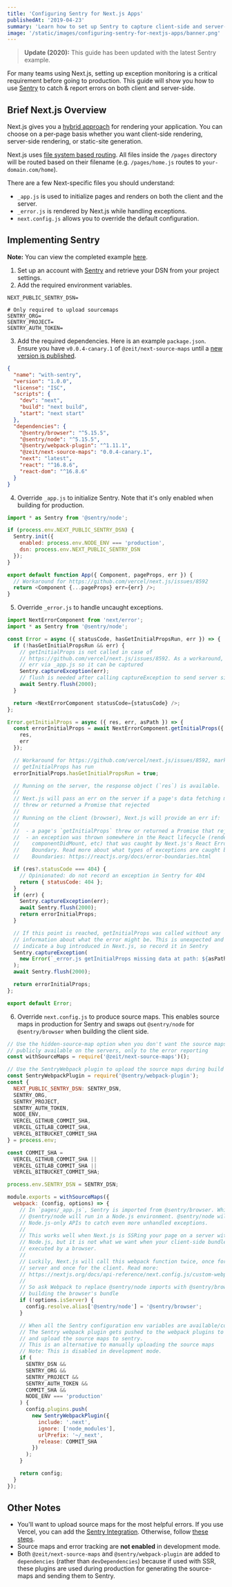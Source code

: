 ```yaml
---
title: 'Configuring Sentry for Next.js Apps'
publishedAt: '2019-04-23'
summary: 'Learn how to set up Sentry to capture client-side and server-side exceptions for Next.js applications.'
image: '/static/images/configuring-sentry-for-nextjs-apps/banner.png'
---
```


> **Update (2020):** This guide has been updated with the latest Sentry example.

For many teams using Next.js, setting up exception monitoring is a critical requirement before going to production.
This guide will show you how to use [Sentry](https://sentry.io) to catch & report errors on both client and server-side.

## Brief Next.js Overview

Next.js gives you a [hybrid approach](https://vercel.com/blog/nextjs-server-side-rendering-vs-static-generation) for rendering your application.
You can choose on a per-page basis whether you want client-side rendering, server-side rendering, or static-site generation.

Next.js uses [file system based routing](https://nextjs.org/docs/routing/introduction).
All files inside the `/pages` directory will be routed based on their filename (e.g. `/pages/home.js` routes to `your-domain.com/home`).

There are a few Next-specific files you should understand:

- `_app.js` is used to initialize pages and renders on both the client and the server.
- `_error.js` is rendered by Next.js while handling exceptions.
- `next.config.js` allows you to override the default configuration.

## Implementing Sentry

**Note:** You can view the completed example [here](https://github.com/vercel/next.js/tree/canary/examples/with-sentry).

1. Set up an account with [Sentry](https://sentry.io) and retrieve your DSN from your project settings.
2. Add the required environment variables.

```bash:.env.local
NEXT_PUBLIC_SENTRY_DSN=

# Only required to upload sourcemaps
SENTRY_ORG=
SENTRY_PROJECT=
SENTRY_AUTH_TOKEN=
```

3. Add the required dependencies. Here is an example `package.json`. Ensure you have `v0.0.4-canary.1` of `@zeit/next-source-maps` until a [new version is published](https://github.com/vercel/next-plugins/issues/634).

```json:package.json
{
  "name": "with-sentry",
  "version": "1.0.0",
  "license": "ISC",
  "scripts": {
    "dev": "next",
    "build": "next build",
    "start": "next start"
  },
  "dependencies": {
    "@sentry/browser": "^5.15.5",
    "@sentry/node": "^5.15.5",
    "@sentry/webpack-plugin": "^1.11.1",
    "@zeit/next-source-maps": "0.0.4-canary.1",
    "next": "latest",
    "react": "^16.8.6",
    "react-dom": "^16.8.6"
  }
}
```

4. Override `_app.js` to initialize Sentry. Note that it's only enabled when building for production.

```jsx:pages/_app.js
import * as Sentry from '@sentry/node';

if (process.env.NEXT_PUBLIC_SENTRY_DSN) {
  Sentry.init({
    enabled: process.env.NODE_ENV === 'production',
    dsn: process.env.NEXT_PUBLIC_SENTRY_DSN
  });
}

export default function App({ Component, pageProps, err }) {
  // Workaround for https://github.com/vercel/next.js/issues/8592
  return <Component {...pageProps} err={err} />;
}
```

5. Override `_error.js` to handle uncaught exceptions.

```jsx:pages/_error.js
import NextErrorComponent from 'next/error';
import * as Sentry from '@sentry/node';

const Error = async ({ statusCode, hasGetInitialPropsRun, err }) => {
  if (!hasGetInitialPropsRun && err) {
    // getInitialProps is not called in case of
    // https://github.com/vercel/next.js/issues/8592. As a workaround, we pass
    // err via _app.js so it can be captured
    Sentry.captureException(err);
    // flush is needed after calling captureException to send server side errors to Sentry, otherwise the serverless function will exit before it's sent
    await Sentry.flush(2000);
  }

  return <NextErrorComponent statusCode={statusCode} />;
};

Error.getInitialProps = async ({ res, err, asPath }) => {
  const errorInitialProps = await NextErrorComponent.getInitialProps({
    res,
    err
  });

  // Workaround for https://github.com/vercel/next.js/issues/8592, mark when
  // getInitialProps has run
  errorInitialProps.hasGetInitialPropsRun = true;

  // Running on the server, the response object (`res`) is available.
  //
  // Next.js will pass an err on the server if a page's data fetching methods
  // threw or returned a Promise that rejected
  //
  // Running on the client (browser), Next.js will provide an err if:
  //
  //  - a page's `getInitialProps` threw or returned a Promise that rejected
  //  - an exception was thrown somewhere in the React lifecycle (render,
  //    componentDidMount, etc) that was caught by Next.js's React Error
  //    Boundary. Read more about what types of exceptions are caught by Error
  //    Boundaries: https://reactjs.org/docs/error-boundaries.html

  if (res?.statusCode === 404) {
    // Opinionated: do not record an exception in Sentry for 404
    return { statusCode: 404 };
  }
  if (err) {
    Sentry.captureException(err);
    await Sentry.flush(2000);
    return errorInitialProps;
  }

  // If this point is reached, getInitialProps was called without any
  // information about what the error might be. This is unexpected and may
  // indicate a bug introduced in Next.js, so record it in Sentry
  Sentry.captureException(
    new Error(`_error.js getInitialProps missing data at path: ${asPath}`)
  );
  await Sentry.flush(2000);

  return errorInitialProps;
};

export default Error;
```

6. Override `next.config.js` to produce source maps. This enables source maps in production for Sentry and swaps out `@sentry/node` for `@sentry/browser` when building the client side.

```js:next.config.js
// Use the hidden-source-map option when you don't want the source maps to be
// publicly available on the servers, only to the error reporting
const withSourceMaps = require('@zeit/next-source-maps')();

// Use the SentryWebpack plugin to upload the source maps during build step
const SentryWebpackPlugin = require('@sentry/webpack-plugin');
const {
  NEXT_PUBLIC_SENTRY_DSN: SENTRY_DSN,
  SENTRY_ORG,
  SENTRY_PROJECT,
  SENTRY_AUTH_TOKEN,
  NODE_ENV,
  VERCEL_GITHUB_COMMIT_SHA,
  VERCEL_GITLAB_COMMIT_SHA,
  VERCEL_BITBUCKET_COMMIT_SHA
} = process.env;

const COMMIT_SHA =
  VERCEL_GITHUB_COMMIT_SHA ||
  VERCEL_GITLAB_COMMIT_SHA ||
  VERCEL_BITBUCKET_COMMIT_SHA;

process.env.SENTRY_DSN = SENTRY_DSN;

module.exports = withSourceMaps({
  webpack: (config, options) => {
    // In `pages/_app.js`, Sentry is imported from @sentry/browser. While
    // @sentry/node will run in a Node.js environment. @sentry/node will use
    // Node.js-only APIs to catch even more unhandled exceptions.
    //
    // This works well when Next.js is SSRing your page on a server with
    // Node.js, but it is not what we want when your client-side bundle is being
    // executed by a browser.
    //
    // Luckily, Next.js will call this webpack function twice, once for the
    // server and once for the client. Read more:
    // https://nextjs.org/docs/api-reference/next.config.js/custom-webpack-config
    //
    // So ask Webpack to replace @sentry/node imports with @sentry/browser when
    // building the browser's bundle
    if (!options.isServer) {
      config.resolve.alias['@sentry/node'] = '@sentry/browser';
    }

    // When all the Sentry configuration env variables are available/configured
    // The Sentry webpack plugin gets pushed to the webpack plugins to build
    // and upload the source maps to sentry.
    // This is an alternative to manually uploading the source maps
    // Note: This is disabled in development mode.
    if (
      SENTRY_DSN &&
      SENTRY_ORG &&
      SENTRY_PROJECT &&
      SENTRY_AUTH_TOKEN &&
      COMMIT_SHA &&
      NODE_ENV === 'production'
    ) {
      config.plugins.push(
        new SentryWebpackPlugin({
          include: '.next',
          ignore: ['node_modules'],
          urlPrefix: '~/_next',
          release: COMMIT_SHA
        })
      );
    }

    return config;
  }
});
```

## Other Notes

- You'll want to upload source maps for the most helpful errors. If you use Vercel, you can add the [Sentry Integration](https://docs.sentry.io/workflow/integrations/vercel). Otherwise, follow [these steps](https://github.com/vercel/next.js/tree/canary/examples/with-sentry#without-using-vercel).
- Source maps and error tracking are **not enabled** in development mode.
- Both `@zeit/next-source-maps` and `@sentry/webpack-plugin` are added to `dependencies` (rather than `devDependencies`) because if used with SSR, these plugins are used during production for generating the source-maps and sending them to Sentry.
